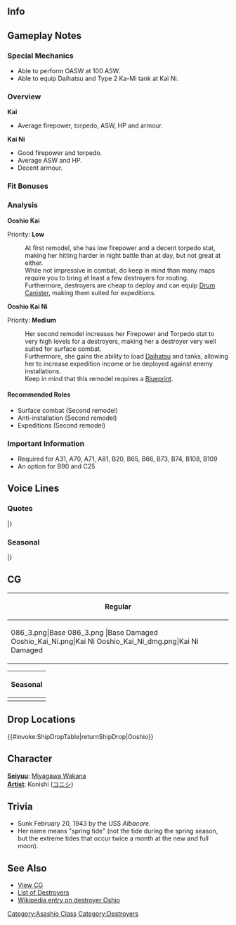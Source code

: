 ==Info==
{{KanmusuInfo|ID=086}}
{{KanmusuInfo|ID=086a}}
{{KanmusuInfo|ID=199}}

==Gameplay Notes==
===Special Mechanics===
* Able to perform OASW at 100 ASW.
* Able to equip Daihatsu and Type 2 Ka-Mi tank at Kai Ni.

===Overview===
'''Kai'''
* Average firepower, torpedo, ASW, HP and armour.  

'''Kai Ni'''
* Good firepower and torpedo.
* Average ASW and HP.
* Decent armour.

===Fit Bonuses===
{{:{{BASEPAGENAME}}/Equipment Bonuses}}
{{clear}}

===Analysis===
'''Ooshio Kai'''

Priority: '''Low'''

:At first remodel, she has low firepower and a decent torpedo stat, making her hitting harder in night battle than at day, but not great at either.
:While not impressive in combat, do keep in mind than many maps require you to bring at least a few destroyers for routing.
:Furthermore, destroyers are cheap to deploy and can equip [[Drum Canister]], making them suited for expeditions.


'''Ooshio Kai Ni'''  

Priority: '''Medium'''
:Her second remodel increases her Firepower and Torpedo stat to very high levels for a destroyers, making her a destroyer very well suited for surface combat.
:Furthermore, she gains the ability to load [[Daihatsu]] and tanks, allowing her to increase expedition income or be deployed against enemy installations.
:Keep in mind that this remodel requires a [[Blueprint]].

====Recommended Roles====
* Surface combat (Second remodel)
* Anti-installation (Second remodel)
* Expeditions (Second remodel)

===Important Information===
* Required for A31, A70, A71, A81, B20, B65, B66, B73, B74, B108, B109
* An option for B90 and C25

==Voice Lines==
===Quotes===
{{ShipquoteHeader}}
{{ShipquoteKai
|scenario = Introduction
|origin = 駆逐艦、大潮です～！小さな体に大きな魚雷！お任せください。
|translation = I'm the destroyer Ooshio~! I have large torpedoes on a small body~! Please leave it to me!
|audio = Ooshio-Introduction.ogg
}}
{{ShipquoteKai
|scenario = Library
|origin = 朝潮型駆逐艦の2番艦、大潮です！
各戦線で活躍した後、あのガダルカナル島撤収作戦にも3回出動しました。
支えてみせます！
|translation = I'm the 2nd ship of the Asashio-class destroyers, Ooshio!
After serving in every front, I took part in in Guadalcanal Withdrawal Operation three times.
I'll support you!
|audio = Ooshio-Library.ogg
}}
{{ShipquoteKai
|scenario = Secretary 1
|origin = 常に全力疾走です。
|translation = I'm always going full speed ahead.<ref>"全力疾走" is a phrase meaning "putting your best effort into doing something".</ref>
|audio = Ooshio-Secretary_1.ogg
}}
{{ShipquoteKai
|scenario = Secretary 2
|origin = ほらほらっ、まだ序盤戦ですよ。
|translation = Come on, it's still just the opening phase.
|audio = Ooshio-Secretary_3.ogg
}}
{{ShipquoteKai
|scenario = Secretary 2
|kai2 = yes
|origin = 司令官、お任せあれです！
|translation = Leave it to me, Commander!
|audio = OoshioKai2-Secretary 2.ogg
}}
{{ShipquoteKai
|scenario = Secretary 3
|origin = そーそうっ、その感じ。アゲアゲでいきましょ！
|translation = Y-yeah, that's the spirit. Let's get pumped up. 
|audio = Ooshio-Secretary_2.ogg
}}
{{ShipquoteKai
|scenario = Secretary Idle
|kai = yes
|origin = 司令官！大潮はここから見ています！ずっと、ずっと、ずーっと！
|translation = Commander! I'll always be here watching you! Always and forever!
|audio = Ooshio-Idle.ogg
}}
{{ShipquoteKai
|scenario = Secretary (Married)
|origin = 司令官、最近は遠うですか？ 充実してますか？
|translation = How are you these days, Commander? Are you fulfilled? 
|audio = Ooshio-Secretary Married.ogg
}}
{{ShipquoteKai
|scenario = Wedding
|origin = 大潮の意味知ってる？月の引力が波を引き寄せることなんだよ。ようするに月があるってことなんだよ。
|translation = Do you know the meaning of "Ooshio"? It's a word that describes the moon's gravity pulling waves closer. That means it's a word that involves the moon.<ref>Her name means 'high tide'. She's making a play on words where moon (tsuki) and love (suki) sound the same in Japanese. She means that your love is pulling her closer.</ref>
|audio = Ooshio-Wedding.ogg
}}
{{ShipquoteKai
|scenario = Player's Score
|origin = 連絡が届いてます〜
|translation = A message has arrived~
|audio = Ooshio-Looking_At_Scores.ogg
}}
{{ShipquoteKai
|scenario = Joining the Fleet
|origin = いっきまっすよー
|translation = I'm going now~
|audio = Ooshio-Joining_A_Fleet.ogg
}}
{{ShipquoteKai
|scenario = Equipment 1
|origin = はうあぁ～、強化ってポカポカしますね。<ref>Shared with Supply before Kai.</ref>
|translation = Whoa~ Reinforcement feel nice and warm.
|audio = Ooshio-Equipment_1.ogg
}}
{{ShipquoteKai
|scenario = Equipment 2
|origin = うおぉぉぉ！、色々とバージョンがアップしましたよ！
|translation = Whoaaaaaa! My version has been increased in lots of ways!
|audio = Ooshio-Equipment_2.ogg
}}
{{ShipquoteKai
|scenario = Equipment 3
|origin = やれますっ！
|translation = I can do this!
|audio = Ooshio-Equipment_3.ogg
}}
{{ShipquoteKai
|scenario = Equipment 3
|kai2 = yes
|origin = アゲアゲでいきましょう！
|translation = Let's get pumped up!
|audio = OoshioKai2-Equipment 3.ogg
}}
{{ShipquoteKai
|scenario = Supply
|kai = yes
|origin = どーんとお願いします！
|translation = Thank you very much!
|audio = OoshioKai-Supply.ogg
}}
{{ShipquoteKai
|scenario = Docking (Minor Damage)
|origin = ちょっと修理してきますねー……コソコソ。
|translation = I'll go get fixed up a bit... *sneaking away*
|audio = Ooshio-Docking_Minor.ogg
}}
{{ShipquoteKai
|scenario = Docking (Major Damage)
|origin = うぅはぁー...やられた、やられたよぉ～...
|translation = Whew~... They really got me good~...
|audio = Ooshio-Docking_Major.ogg
}}
{{ShipquoteKai
|scenario = Construction
|origin = 新しい仲間、どんどん来ますね。
|translation = New comrades just keep coming.
|audio = Ooshio-Construction.ogg
}}
{{ShipquoteKai
|scenario = Returning from Sortie
|origin = 作戦が完了しましたよ。
|translation = The operation is complete.
|audio = Ooshio-Returning_From_Sortie.ogg
}}
{{ShipquoteKai
|scenario = Starting a Sortie
|origin = 水雷戦はおまかせください！
|translation = Leave the torpedo strike to me!<ref>She was also credited with sinking the [https://en.wikipedia.org/wiki/HNLMS_Piet_Hein_(1929) HNLMS Piet Hein] with a torpedo at the [https://en.wikipedia.org/wiki/Battle_of_Badung_Strait Battle of Badung Strait].</ref>
|audio = Ooshio-Starting_A_Sortie.ogg
}}
{{ShipquoteKai
|scenario = Starting a Battle
|origin = そぉれ、ど～～ん！
|translation = Here we gooo~!
|audio = Ooshio-Battle_Start.ogg
}}
{{ShipquoteKai
|scenario = Attack
|origin = て～っ！
|translation = Fire~!
|audio = Ooshio-Attack.ogg
}}
{{ShipquoteKai
|scenario = Attack
|kai2 = yes
|origin = 大潮負けませんよ～！
|translation = I won't lose~!
|audio = OoshioKai2-Attack.ogg
}}
{{ShipquoteKai
|scenario = Night Battle Attack
|origin = まだまだ行けるよー！
|translation = I can still keep going!
|audio = Ooshio-Night_Attack.ogg
}}
{{ShipquoteKai
|scenario = Night Battle Attack
|kai2 = yes
|origin = もちろん、アゲアゲで参ります!
|translation = Of course I'll be bringing the heat!
|audio = OoshioKai2-Night Attack.ogg
}}
{{ShipquoteKai
|scenario = Night Battle
|origin = みんなっ、大潮がついてるからね！
|translation = Follow me everyone!
|audio = Ooshio-Night_Battle.ogg
}}
{{ShipquoteKai
|scenario = MVP
|origin = 司令官！困った時こそ大潮を呼んで下さいね。必ずお守りしますから！
|translation = Commander! Call me whenever you're in trouble alright. I'll definitely protect you!
|audio = Ooshio-MVP.ogg
}}
{{ShipquoteKai
|scenario = Minor Damage 1
|origin = わぁあ！
|translation = Waah!
|audio = Ooshio-Minor_Damage_1.ogg
}}
{{ShipquoteKai
|scenario = Minor Damage 2
|origin = なんとか生還してみせます！
|translation = Somehow I managed to survive!
|audio = Ooshio-Minor_Damage_2.ogg
}}
{{ShipquoteKai
|scenario = Major Damage
|origin = 大潮、まだ、大丈夫だから！
|translation = I'm still alright!
|audio = Ooshio-Major_Damage.ogg
}}
{{ShipquoteKai
|scenario = Sunk
|origin = しまった…大潮…ここまで、かな…
|translation = Oh no... So this... is as far as I go...
|audio = Ooshio-Sunk.ogg
}}
|} <references/>

{{clear}}

===Seasonal===
{{SeasonalHeaderOld}}
{{SeasonalQuote
|scenario = [[Seasonal/Early_Autumn_2015_Seasonal_Update|Early Autumn 2015]]
|origin = 司令官秋がやってまいりました！第八駆逐隊、枯葉を集めて焼き芋生産任務に入ります！秋ももちろん、アゲアゲです！
|translation =	Autumn is here, Commander! Destroyer Division 8 will commence the mission to gather dry leaves to make some roast sweet potatoes! I’ll definitely do my best in autumn too!
|audio = Ooshio_Early_Autumn2015.ogg
|notes =
}}
{{SeasonalQuote
|scenario = [[Seasonal/Christmas_2015|Christmas 2015]]
|origin = 司令官、クリスマスも大塩と全力疾走で参りましょう！メリクリ、アゲアゲです！
|translation =	Come get all caught up in the Christmas spirit with me, Commander! Merry Christmas, let’s get into the spirit!
|audio = Ooshio_Christmas_2015_Sec1.ogg
|notes =
}}
{{SeasonalQuote
|scenario = [[Seasonal/End_of_Year_2015|End of Year 2015]]
|origin = 司令官！年末です！ど〜んと大掃除やらないといけないですね！大潮、拭き掃除の担当します！アゲアゲで掃除しますよ！
|translation =	Commander! It’s New Years! Let’s start the spring cleaning with a bang! I’ll do the scrubbing! Let’s put our all into this!
|audio = Ooshio_Year_End_2015_Sec1.ogg
|notes = 
}}
{{SeasonalQuote
|scenario = [[Seasonal/New_Year_2016|New Year 2016]]
|origin = 司令官！明けましておめでとう！今年もアゲアゲで参りましょう！ガツン！
|translation =	Commander! Happy New Year! Let’s start this year with our best efforts! Pow! 
|audio = Ooshio_New_Years_Day_2016.ogg
|notes = 
}}
{{SeasonalQuote
|scenario = [[Seasonal/Setsubun_2016|Setsubun 2016]]
|origin = 司令官、節分です！もちろん、節分もアゲアゲです！ほら、朝潮お姉さんが、お豆全力射撃中です！大潮も参加します！えいっ、えいっ！
|translation =	It’s Setsubun, Commander! Of course, I’m all fired up for Setsubun! Look, Asashio-neesan is really into throwing beans! I’ll get in on it too! Eiii, eiii!
|audio = Ooshio_Setsubun_2016_Sec1.ogg
|notes = 
}}
{{SeasonalQuote
|scenario = [[Seasonal/Valentine%27s_Day_2016|Valentine’s Day 2016]]
|origin = 司令官！アゲアゲな気持ちになるチョコ、差し上げます！元気無い時には、これ食べて？たちまち元気がアゲアゲです！
|translation =	Commander! Here’s some chocolate filled with high spirits! Have some when you’re feeling down alright? It’ll perk you up right away!
|audio = Ooshio_Valentine_Sec1.ogg
|notes = 
}}
{{SeasonalQuote
|scenario = [[Seasonal/White_Day_2016|White Day 2016]]
|origin = 司令官、大潮にチョコのお返しですか！？これは嬉しいですね！はむはむ…美味しいです！これで大潮、パワーアップです！
|translation =	Is this in return for the chocolates, Commander!? This makes me happy! *om nom*… It’s delicious! This’ll give me a power up!
|audio = Ooshio_White_Day_2016.ogg
|notes = 
}}
{{SeasonalQuote
|scenario = [[Seasonal/Coming_of_Spring_2016|Spring 2016]]
|origin = 司令官、春です。ドーン！気持ちがあげあげになりますね。八駆のみんなとお花見に繰り出しましょう！おぉ！
|translation =	It’s spring, Commander. Baaang! I’m getting more and more fired up. Let’s go cherry blossom viewing with everyone in DesDiv8! Ooooh!
|audio = Ooshio_Spring_2016_Sec1.mp3
|notes = 
}}
{{SeasonalQuote
|scenario = [[Seasonal/Third_Anniversary|3rd Anniversary]]
|origin = 司令官、三周年です。これは気分も全開でアゲアゲですね。この春も、ずーっと、ずーっと、アゲアゲでもありましょう！
|translation =	It’s the 3rd Anniversary, Commander. Let’s get all caught up in the high spirits. I’ll keep being in high spirits from this spring till forever!
|audio = Ooshio_3rd_Anniversary_Sec1.mp3
|notes = 
}}
{{SeasonalQuote
|scenario = [[Seasonal/Rainy_Season_2016|Rainy Season 2016]]
|origin = 梅雨の季節は、少しアゲアゲになりにくいですか？いえ、そんなことはありません！大潮いつだってアゲアゲです！
|translation =	Do I find it hard to be in high spirits during the rainy season? No, I do not! I’m always in high spirits!
|audio = Ooshio_Rainy_Season_2016_Sec1.mp3
|notes = 
}}
{{SeasonalQuote
|scenario = [[Seasonal/Summer_2016|Midsummer 2016]]
|origin = 司令官、アゲアゲの夏がやってまいりました！第八駆逐隊もかき氷食べて、アゲアゲです！ガッツーン！
|translation =	The exciting summer is here, Commander! Destroyer Division 8 is eating shaved ice to get into the sprit! Cheers!
|audio = Ooshio_Sec1_Midsummer_2016.ogg
|notes = 
}}
{{SeasonalQuote
|scenario = [[Seasonal/Saury_2016|Saury Festival 2016]]
|origin = 大潮、秋刀魚大好きです！秋刀魚漁支援任務も、アゲアゲで参ります！
|translation =	I really love saury! I’m all fired up for the saury fishing support mission!
|audio = Ooshio_Sec1_Saury_2016.mp3
|notes = 
}}
{{SeasonalQuote
|scenario = [[Seasonal/Saury_2016|Saury Festival 2016]]
|origin = 秋刀魚の季節！大潮アゲアゲで参ります！改装された大潮のこの力、秋刀魚漁でもアゲアゲで活躍です！はい！
|translation =	It’s the season for saury! I’m getting all fired up! The power of my remodel can be used to great success in saury fishing! Yes!
|audio = Ooshio_Kai_Ni_Sec1_Saury_2016.mp3
|notes = Kai Ni
}}
{{SeasonalQuote
|scenario = [[Seasonal/Fourth_Anniversary|4th Anniversary]]
|origin = 司令官、四周年です！気分も全力全開でアゲアゲですね！この春も、元気一杯、機関一杯で、アゲアゲで参りましょう！	
|translation =	It’s the 4th Anniversary, Commander! I’m feeling in super high spirits now! I’ll be heading out with all my might at full throttle this spring!
|audio = Ooshio_4th_Anniversary_Sec1_2017.mp3
|notes = 
}}
{{SeasonalQuote
|scenario = [[Seasonal/Late_Autumn_2017|Late Autumn 2017]]
|origin = 少し寒くなってきましたが、大潮はいつもアゲアゲです！司令官、秋も冬も、大潮と元気いっぱいでまいりましょう！おおぅ！！
|translation =	Even when it gets cold, I’ll always be giving my all! Be it autumn or winter, come be full of life like me, Commander! Whooo!!
|audio = Ooshio_Late_Autumn_2017_Sec1.mp3
|notes = 
}}
{{SeasonalQuote
|scenario = [[Seasonal/Fifth_Anniversary|5th Anniversary]]
|origin = 司令官、五周年です！艦隊も全力全開で、アゲアゲ大気中です！この春も、大潮と元気いっぱいでアゲアゲで参りましょ！
|translation =	It’s the 5th Anniversary, Commander! The fleet is all pumped up and going full speed ahead! This spring, come raise your spirits and get all pumped up with me! 
|audio = Ooshio_5th_Anniversary_Sec1.mp3
|notes = 
}}
{{SeasonalQuote
|scenario = [[Seasonal/Summer_2018|Summer 2018]]
|origin = 霞ちゃん、この夏いい感じです！大潮も、負けすにアゲアゲです！
|translation =	You look great this summer, Kasumi! Even I can't match your high spirits!
|audio = Ooshio_Summer_2018_Sec3.mp3
|notes = Secretary 3
}}
{{SeasonalQuote
|scenario = [[Seasonal/Late_Autumn_2018|Late Autumn 2018]]
|origin = 大潮、F作業も全力全開です！
|translation =	I'll put all of my effort into F-work too!
|audio = Ooshio_Late_Autumn_2018_Sec2.mp3
|notes = Secretary 2
}}
{{SeasonalQuote
|scenario = [[Seasonal/Late_Autumn_2018|Late Autumn 2018]]
|origin = はい、この艤装なら、釣り上げアゲアゲで参りましょ！
|translation =	Yes, I can go catch lots of fish with this equipment!
|audio = Ooshio_Late_Autumn_2018_Sec3.mp3
|notes = Secretary 3
}}
{{SeasonalQuote
|scenario = [[Seasonal/Autumn_2019|Autumn 2019]]
|origin = この唐揚げくん、美味しいい！美味しいです！気分もアゲアゲです！
|translation =	This karaage is delicious! It's really good! I'm in a great mood too!
|audio = Ooshio_Autumn_2019_Sec1.mp3
|notes = Lawson Collaboration 2019 line.
}}
{{SeasonalQuote
|scenario = [[Seasonal/Eighth_Anniversary|8th Anniversary]]
|origin = アゲアゲ八周年です。艦隊も全力全開、アゲアゲ待機中です！大潮も問題なしです。この春も、元気いっぱいで、アゲアゲで参りましょう！
|translation =	It's the hyped-up 8th Anniversary. The fleet is eagerly awaiting on standby! I'm ready to go at any time, too. Let's blast off into spring at full power!
|audio = Ooshio_8th Anniversary_Secretary_1.mp3
|notes = 
}}
|}<references/>

{{clear}}

==CG==
{| class="mw-collapsible mw-collapsed wikitable" style="width: 100%;"
!Regular
|-
|<gallery>
086_3.png|Base
086_3.png |Base Damaged
Ooshio_Kai_Ni.png|Kai Ni
Ooshio_Kai_Ni_dmg.png|Kai Ni Damaged
</gallery>
|}

{| class="mw-collapsible mw-collapsed wikitable" style="width: 100%;"
!Seasonal
|-
|<gallery>
KanMusu086Saury2018.png|[[Seasonal/Late_Autumn_2018|Late Autumn 2018]]
KanMusu086Saury2018Dmg.png||[[Seasonal/Late_Autumn_2018|Late Autumn 2018 Damaged]]
KanMusu199Saury2018.png|[[Seasonal/Late_Autumn_2018|Kai Ni Late Autumn 2018]]
KanMusu199Saury2018Dmg.png||[[Seasonal/Late_Autumn_2018|Kai Ni Late Autumn 2018 Damaged]]
</gallery>
|}

==Drop Locations==
{{#invoke:ShipDropTable|returnShipDrop|Ooshio}}

==Character==
'''[[Glossary#list_of_vessels_by_Japanese_voice_actresses|Seiyuu]]''': [http://www.animenewsnetwork.com.au/encyclopedia/people.php?id=98235 Miyagawa Wakana]<br />
'''[[Glossary#list_of_vessels_by_artist|Artist]]''': Konishi ([http://www.pixiv.net/member.php?id=4258322 コニシ])

==Trivia==
*Sunk February 20, 1943 by the USS ''Albacore''.
*Her name means "spring tide" (not the tide during the spring season, but the extreme tides that occur twice a month at the new and full moon).

==See Also==
*[[{{PAGENAMEE}}/Gallery|View {{PAGENAME}} CG]]
*[[EliteDD|List of Destroyers]]
*[[wikipedia:Japanese_destroyer_Oshio|Wikipedia entry on destroyer Oshio]]
 {{shiplist}}
[[Category:Asashio Class]]
[[Category:Destroyers]]